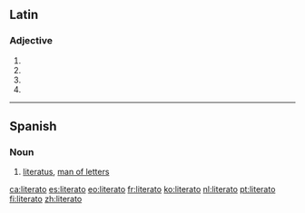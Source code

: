 ==Latin==

===Adjective===
{{la-adj-form|literātō}}

# {{inflection of|literātus||dat|m|s|lang=la}}
# {{inflection of|literātus||dat|n|s|lang=la}}
# {{inflection of|literātus||abl|m|s|lang=la}}
# {{inflection of|literātus||abl|n|s|lang=la}}


----

==Spanish==

===Noun===
{{es-noun|m|f=literata}}

# [[literatus]], [[man of letters]]

[[ca:literato]]
[[es:literato]]
[[eo:literato]]
[[fr:literato]]
[[ko:literato]]
[[nl:literato]]
[[pt:literato]]
[[fi:literato]]
[[zh:literato]]